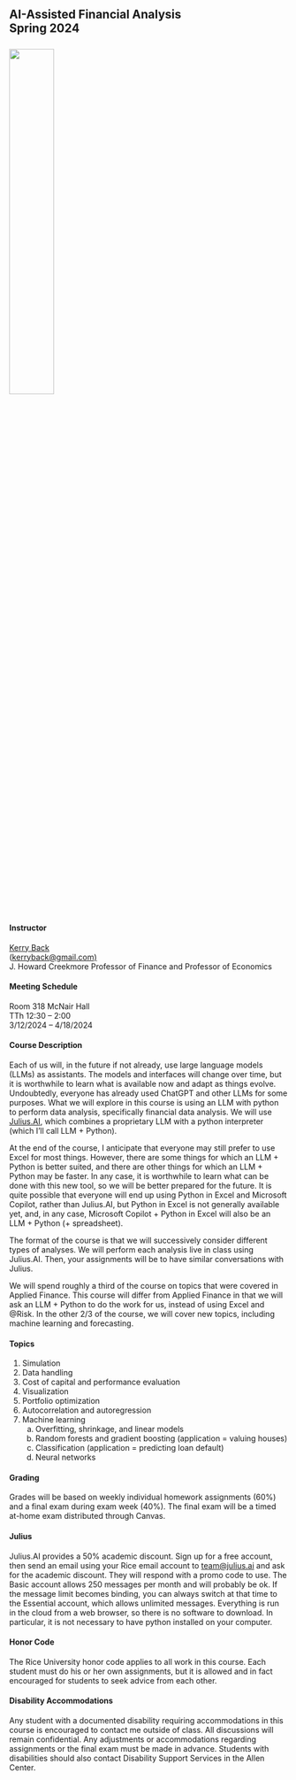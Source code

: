 
## AI-Assisted Financial Analysis<br>Spring 2024<br><br>![](images/RiceBusiness-transparent-logo-sm.png){width=40%} 


#### Instructor

[Kerry Back](https://kerryback.com)<br> (<a href="mailto:kerryback@gmail.com">kerryback@gmail.com)</a><br>
J. Howard Creekmore Professor of Finance and Professor of Economics

#### Meeting Schedule

Room 318 McNair Hall<br>
TTh 12:30 -- 2:00<br>
3/12/2024 -- 4/18/2024

#### Course Description

Each of us will, in the future if not already, use large language models (LLMs) as assistants.  The models and interfaces will change over time, but it is worthwhile to learn what is available now and adapt as things evolve.  Undoubtedly, everyone has already used ChatGPT and other LLMs for some purposes.  What we will explore in this course is using an LLM with python to perform data analysis, specifically financial data analysis.  We will use [Julius.AI](https://julius.ai/), which combines a proprietary LLM with a python interpreter (which I'll call LLM + Python).

At the end of the course, I anticipate that everyone may still prefer to use Excel for most things.  However, there are some things for which an LLM + Python is better suited, and there are other things for which an LLM + Python may be faster.  In any case, it is worthwhile to learn what can be done with this new tool, so we will be better prepared for the future.  It is quite possible that everyone will end up using Python in Excel and Microsoft Copilot, rather than Julius.AI, but Python in Excel is not generally available yet, and, in any case, Microsoft Copilot + Python in Excel will also be an LLM + Python (+ spreadsheet).  

The format of the course is that we will successively consider different types of analyses.  We will perform each analysis live in class using Julius.AI.  Then, your assignments will be to have similar conversations with Julius.  

We will spend roughly a third of the course on topics that were covered in Applied Finance.  This course will differ from Applied Finance in that we will ask an LLM + Python to do the work for us, instead of using Excel and @Risk.  In the other 2/3 of the course, we will cover new topics, including machine learning and forecasting.

#### Topics

1.  Simulation
2.  Data handling
3.  Cost of capital and performance evaluation 
4.  Visualization
5.  Portfolio optimization
6.  Autocorrelation and autoregression
7.  Machine learning
    a. Overfitting, shrinkage, and linear models
    b. Random forests and gradient boosting (application = valuing houses)
    c. Classification (application = predicting loan default)
    d. Neural networks




#### Grading

Grades will be based on weekly individual homework assignments (60%) and a final exam during exam week (40%).  The final exam will be a timed at-home exam distributed through Canvas.

#### Julius

Julius.AI provides a 50% academic discount.  Sign up for a free account, then send an email using your Rice email account to [team@julius.ai](mailto:team@julius.ai) and ask for the academic discount.  They will respond with a promo code to use.  The Basic account allows 250 messages per month and will probably be ok.  If the message limit becomes binding, you can always switch at that time to the Essential account, which allows unlimited messages.   Everything is run in the cloud from a web browser, so there is no software to download. In particular, it is not necessary to have python installed on your computer.

#### Honor Code

The Rice University honor code applies to all work in this course.  Each student must do his or her own assignments, but it is allowed and in fact encouraged for students to seek advice from each other. 

#### Disability Accommodations

Any student with a documented disability requiring accommodations in this course is encouraged to
contact me outside of class. All discussions will remain confidential. Any adjustments or accommodations
regarding assignments or the final exam must be made in advance. Students with disabilities
should also contact Disability Support Services in the Allen Center.





